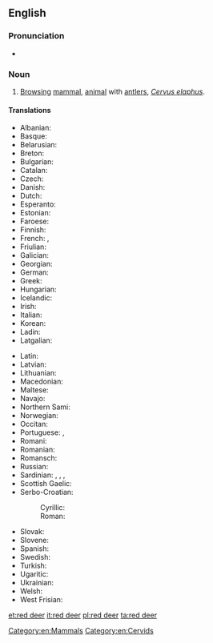 ==English==
{{wikipedia}}

===Pronunciation===
* {{IPA|/ˈɽɛd diɽ/}}

===Noun===
{{en-noun|head=[[red]] [[deer]]|red deer|pl2=red deers}}

# [[browsing|Browsing]] [[mammal]], [[animal]] with [[antler]]s, ''[[Cervus elaphus]]''.

====Translations====
{{trans-top|Cervus elaphus}}
* Albanian: {{t-|sq|dreri}}
* Basque: {{t+|eu|orein}}
* Belarusian: {{t-|be|алень|tr=alén’|m|sc=Cyrl}}
* Breton: {{t-|br|karv ruz}}
* Bulgarian: {{t-|bg|благороден елен|tr=blagoroden elen|sc=Cyrl}}
* Catalan: {{t-|ca|cérvol comú}}
* Czech: {{t-|cs|jelen lesní|m}}
* Danish: {{t-|da|kronhjort|c}}
* Dutch: {{t+|nl|edelhert|n}}
* Esperanto: {{t+|eo|cervo|xs=Esperanto}}
* Estonian: {{t-|et|punahirv}}
* Faroese: {{t-|fo|krúnhjørtur|m}}
* Finnish: {{t+|fi|saksanhirvi}}
* French: {{t-|fr|cerf commun|m}}, {{t-|fr|cerf rouge|m}}
* Friulian: {{tø|fur|cierf}}
* Galician: {{t-|gl|cervo|m|xs=Galician}}
* Georgian: {{t+|ka|კეთილშობილი ირემი|tr=ket’ilšobili iremi|sc=Geor|xs=Georgian}}
* German: {{t-|de|Rothirsch|m}}
* Greek: {{t+|el|ελάφι|n|tr=eláfi}}
* Hungarian: {{t+|hu|szarvas}}
* Icelandic: {{t-|is|krónhjörtur}}
* Irish: {{t-|ga|fia rua|m}}
* Italian: {{t-|it|cervo nobile|m}}
* Korean: {{t-|ko|붉은사슴|tr=bulgeun saseum}}
* Ladin: {{tø|lld|cerf}}
* Latgalian: {{tø|ltg|aļņs|m}}
{{trans-mid}}
* Latin: {{t+|la|cervus|f}}
* Latvian: {{t-|lv|briedis}}
* Lithuanian: {{t+|lt|elnias|xs=Lithuanian}}
* Macedonian: {{t-|mk|елен|tr=elen|sc=Cyrl}}
* Maltese: {{t-|mt|ċerf l-aħmar}}
* Navajo: {{tø|nv|tó wónaanídę́ę́ʼ dzeeh}}
* Northern Sami: {{tø|se|ruksesgoddi}}
* Norwegian: {{t-|no|hjort}}
* Occitan: {{t-|oc|cèrvi}}
* Portuguese: {{t+|pt|veado}}, {{t+|pt|cervo}}
* Romani: {{tø|rom|cherbo|m}}
* Romanian: {{t-|ro|cerb comun}}
* Romansch: {{t-|rm|tschierv cotschen}}
* Russian: {{t-|ru|благородный олень|m|tr=blagoródnyj olén’}}
* Sardinian: {{t-|sc|crebu}}, {{t-|sc|crefu}}, {{t-|sc|cherbu}}, {{t-|sc|chervu}}
* Scottish Gaelic: {{t-|gd|fiadh}}
* Serbo-Croatian: 
*: Cyrillic: {{t-|sh|јелен|sc=Cyrl}}
*: Roman: {{t-|sh|jelen}}
* Slovak: {{t-|sk|jeleň lesný|m}}
* Slovene: {{t-|sl|navadni jelen}}
* Spanish: {{t-|es|ciervo rojo|m}}
* Swedish: {{t-|sv|kronhjort}}
* Turkish: {{t+|tr|alageyik}}
* Ugaritic: {{tø|uga|𐎀𐎊𐎍|tr=ảyl}}
* Ukrainian: {{t+|uk|олень|m|tr=olen’|xs=Ukrainian}}
* Welsh: {{t-|cy|carw coch}}
* West Frisian: {{t-|fy|reahart}}
{{trans-bottom}}

[[Category:en:Mammals]]
[[Category:en:Cervids]]

[[et:red deer]]
[[it:red deer]]
[[pl:red deer]]
[[ta:red deer]]